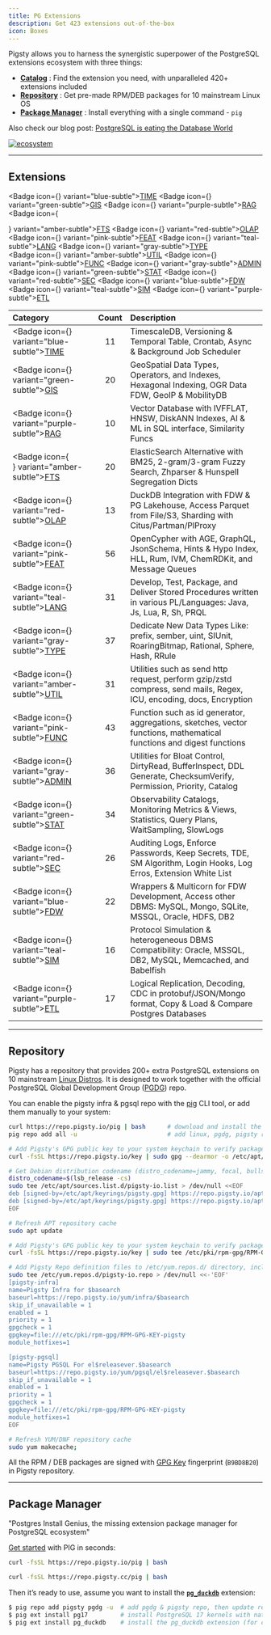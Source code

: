 ```yaml
---
title: PG Extensions
description: Get 423 extensions out-of-the-box
icon: Boxes
---
```


Pigsty allows you to harness the synergistic superpower of the PostgreSQL extensions ecosystem with three things:

- [**Catalog**](https://ext.pgsty.com/list) : Find the extension you need, with unparalleled 420+ extensions included
- [**Repository**](https://ext.pgsty.com/repo) : Get pre-made RPM/DEB packages for 10 mainstream Linux OS
- [**Package Manager**](https://pig.pgsty.com) : Install everything with a single command - `pig`

Also check our blog post: [PostgreSQL is eating the Database World](https://medium.com/@fengruohang/postgres-is-eating-the-database-world-157c204dcfc4)

[![ecosystem](/img/pigsty/ecosystem.gif)](https://medium.com/@fengruohang/postgres-is-eating-the-database-world-157c204dcfc4)

--------

## Extensions


<Badge icon={<Clock />}               variant="blue-subtle"><a   href="https://ext.pgsty.com/cate/time" className="no-underline">TIME</a></Badge>
<Badge icon={<Globe />}               variant="green-subtle"><a  href="https://ext.pgsty.com/cate/gis" className="no-underline">GIS</a></Badge>
<Badge icon={<Brain />}               variant="purple-subtle"><a href="https://ext.pgsty.com/cate/rag" className="no-underline">RAG</a></Badge>
<Badge icon={<Search />}              variant="amber-subtle"><a  href="https://ext.pgsty.com/cate/fts" className="no-underline">FTS</a></Badge>
<Badge icon={<ChartNoAxesCombined />} variant="red-subtle"><a    href="https://ext.pgsty.com/cate/olap" className="no-underline">OLAP</a></Badge>
<Badge icon={<Sparkles />}            variant="pink-subtle"><a   href="https://ext.pgsty.com/cate/feat" className="no-underline">FEAT</a></Badge>
<Badge icon={<BookA />}               variant="teal-subtle"><a   href="https://ext.pgsty.com/cate/lang" className="no-underline">LANG</a></Badge>
<Badge icon={<Boxes />}               variant="gray-subtle"><a   href="https://ext.pgsty.com/cate/type" className="no-underline">TYPE</a></Badge><br />
<Badge icon={<Wrench />}              variant="amber-subtle"><a  href="https://ext.pgsty.com/cate/util" className="no-underline">UTIL</a></Badge>
<Badge icon={<Variable />}            variant="pink-subtle"><a   href="https://ext.pgsty.com/cate/func" className="no-underline">FUNC</a></Badge>
<Badge icon={<Landmark />}            variant="gray-subtle"><a   href="https://ext.pgsty.com/cate/admin" className="no-underline">ADMIN</a></Badge>
<Badge icon={<Activity />}            variant="green-subtle"><a  href="https://ext.pgsty.com/cate/stat" className="no-underline">STAT</a></Badge>
<Badge icon={<Shield />}              variant="red-subtle"><a    href="https://ext.pgsty.com/cate/sec" className="no-underline">SEC</a></Badge>
<Badge icon={<FileInput />}           variant="blue-subtle"><a   href="https://ext.pgsty.com/cate/fdw" className="no-underline">FDW</a></Badge>
<Badge icon={<Shell />}               variant="teal-subtle"><a   href="https://ext.pgsty.com/cate/sim" className="no-underline">SIM</a></Badge>
<Badge icon={<Truck />}               variant="purple-subtle"><a href="https://ext.pgsty.com/cate/etl" className="no-underline">ETL</a></Badge>

| Category | Count | Description |
|:---------|:-----:|:------------|
| <Badge icon={<Clock />} variant="blue-subtle"><a href="https://ext.pgsty.com/cate/time" className="no-underline">TIME</a></Badge> | 11 | TimescaleDB, Versioning & Temporal Table, Crontab, Async & Background Job Scheduler |
| <Badge icon={<Globe />} variant="green-subtle"><a href="https://ext.pgsty.com/cate/gis" className="no-underline">GIS</a></Badge> | 20 | GeoSpatial Data Types, Operators, and Indexes, Hexagonal Indexing, OGR Data FDW, GeoIP & MobilityDB |
| <Badge icon={<Brain />} variant="purple-subtle"><a href="https://ext.pgsty.com/cate/rag" className="no-underline">RAG</a></Badge> | 10 | Vector Database with IVFFLAT, HNSW, DiskANN Indexes, AI & ML in SQL interface, Similarity Funcs |
| <Badge icon={<Search />} variant="amber-subtle"><a href="https://ext.pgsty.com/cate/fts" className="no-underline">FTS</a></Badge> | 20 | ElasticSearch Alternative with BM25, 2-gram/3-gram Fuzzy Search, Zhparser & Hunspell Segregation Dicts |
| <Badge icon={<ChartNoAxesCombined />} variant="red-subtle"><a href="https://ext.pgsty.com/cate/olap" className="no-underline">OLAP</a></Badge> | 13 | DuckDB Integration with FDW & PG Lakehouse, Access Parquet from File/S3, Sharding with Citus/Partman/PlProxy |
| <Badge icon={<Sparkles />} variant="pink-subtle"><a href="https://ext.pgsty.com/cate/feat" className="no-underline">FEAT</a></Badge> | 56 | OpenCypher with AGE, GraphQL, JsonSchema, Hints & Hypo Index, HLL, Rum, IVM, ChemRDKit, and Message Queues |
| <Badge icon={<BookA />} variant="teal-subtle"><a href="https://ext.pgsty.com/cate/lang" className="no-underline">LANG</a></Badge> | 31 | Develop, Test, Package, and Deliver Stored Procedures written in various PL/Languages: Java, Js, Lua, R, Sh, PRQL |
| <Badge icon={<Boxes />} variant="gray-subtle"><a href="https://ext.pgsty.com/cate/type" className="no-underline">TYPE</a></Badge> | 37 | Dedicate New Data Types Like: prefix, sember, uint, SIUnit, RoaringBitmap, Rational, Sphere, Hash, RRule |
| <Badge icon={<Wrench />} variant="amber-subtle"><a href="https://ext.pgsty.com/cate/util" className="no-underline">UTIL</a></Badge> | 31 | Utilities such as send http request, perform gzip/zstd compress, send mails, Regex, ICU, encoding, docs, Encryption |
| <Badge icon={<Variable />} variant="pink-subtle"><a href="https://ext.pgsty.com/cate/func" className="no-underline">FUNC</a></Badge> | 43 | Function such as id generator, aggregations, sketches, vector functions, mathematical functions and digest functions |
| <Badge icon={<Landmark />} variant="gray-subtle"><a href="https://ext.pgsty.com/cate/admin" className="no-underline">ADMIN</a></Badge> | 36 | Utilities for Bloat Control, DirtyRead, BufferInspect, DDL Generate, ChecksumVerify, Permission, Priority, Catalog |
| <Badge icon={<Activity />} variant="green-subtle"><a href="https://ext.pgsty.com/cate/stat" className="no-underline">STAT</a></Badge> | 34 | Observability Catalogs, Monitoring Metrics & Views, Statistics, Query Plans, WaitSampling, SlowLogs |
| <Badge icon={<Shield />} variant="red-subtle"><a href="https://ext.pgsty.com/cate/sec" className="no-underline">SEC</a></Badge> | 26 | Auditing Logs, Enforce Passwords, Keep Secrets, TDE, SM Algorithm, Login Hooks, Log Erros, Extension White List |
| <Badge icon={<FileInput />} variant="blue-subtle"><a href="https://ext.pgsty.com/cate/fdw" className="no-underline">FDW</a></Badge> | 22 | Wrappers & Multicorn for FDW Development, Access other DBMS: MySQL, Mongo, SQLite, MSSQL, Oracle, HDFS, DB2 |
| <Badge icon={<Shell />} variant="teal-subtle"><a href="https://ext.pgsty.com/cate/sim" className="no-underline">SIM</a></Badge> | 16 | Protocol Simulation & heterogeneous DBMS Compatibility: Oracle, MSSQL, DB2, MySQL, Memcached, and Babelfish |
| <Badge icon={<Truck />} variant="purple-subtle"><a href="https://ext.pgsty.com/cate/etl" className="no-underline">ETL</a></Badge> | 17 | Logical Replication, Decoding, CDC in protobuf/JSON/Mongo format, Copy & Load & Compare Postgres Databases |


--------

## Repository

Pigsty has a repository that provides 200+ extra PostgreSQL extensions on 10 mainstream [Linux Distros](/prepare/linux/).
It is designed to work together with the official PostgreSQL Global Development Group ([PGDG](https://www.postgresql.org/download/linux/)) repo.

You can enable the pigsty infra & pgsql repo with the [pig](https://pig.pgsty.com) CLI tool, or add them manually to your system:

```bash tab="pig"
curl https://repo.pigsty.io/pig | bash      # download and install the pig CLI tool
pig repo add all -u                         # add linux, pgdg, pigsty repo and update cache
```
```bash tab="apt"
# Add Pigsty's GPG public key to your system keychain to verify package signatures
curl -fsSL https://repo.pigsty.io/key | sudo gpg --dearmor -o /etc/apt/keyrings/pigsty.gpg

# Get Debian distribution codename (distro_codename=jammy, focal, bullseye, bookworm), and write the corresponding upstream repository address to the APT List file
distro_codename=$(lsb_release -cs)
sudo tee /etc/apt/sources.list.d/pigsty-io.list > /dev/null <<EOF
deb [signed-by=/etc/apt/keyrings/pigsty.gpg] https://repo.pigsty.io/apt/infra generic main
deb [signed-by=/etc/apt/keyrings/pigsty.gpg] https://repo.pigsty.io/apt/pgsql/${distro_codename} ${distro_codename} main
EOF

# Refresh APT repository cache
sudo apt update
```
```bash tab="yum"
# Add Pigsty's GPG public key to your system keychain to verify package signatures
curl -fsSL https://repo.pigsty.io/key | sudo tee /etc/pki/rpm-gpg/RPM-GPG-KEY-pigsty >/dev/null

# Add Pigsty Repo definition files to /etc/yum.repos.d/ directory, including two repositories
sudo tee /etc/yum.repos.d/pigsty-io.repo > /dev/null <<-'EOF'
[pigsty-infra]
name=Pigsty Infra for $basearch
baseurl=https://repo.pigsty.io/yum/infra/$basearch
skip_if_unavailable = 1
enabled = 1
priority = 1
gpgcheck = 1
gpgkey=file:///etc/pki/rpm-gpg/RPM-GPG-KEY-pigsty
module_hotfixes=1

[pigsty-pgsql]
name=Pigsty PGSQL For el$releasever.$basearch
baseurl=https://repo.pigsty.io/yum/pgsql/el$releasever.$basearch
skip_if_unavailable = 1
enabled = 1
priority = 1
gpgcheck = 1
gpgkey=file:///etc/pki/rpm-gpg/RPM-GPG-KEY-pigsty
module_hotfixes=1
EOF

# Refresh YUM/DNF repository cache
sudo yum makecache;
```

All the RPM / DEB packages are signed with [GPG Key](https://ext.pgsty.com/repo/gpg) fingerprint (`B9BD8B20`) in Pigsty repository.


--------

## Package Manager

"Postgres Install Genius, the missing extension package manager for PostgreSQL ecosystem"

[Get started](https://pig.pgsty.com/start) with PIG in seconds:

```bash tab="default"
curl -fsSL https://repo.pigsty.io/pig | bash
```
```bash tab="mirror"
curl -fsSL https://repo.pigsty.cc/pig | bash
```

Then it’s ready to use, assume you want to install the [**`pg_duckdb`**](https://ext.pgsty.com/e/pg_duckdb/) extension:

```bash
$ pig repo add pigsty pgdg -u  # add pgdg & pigsty repo, then update repo cache
$ pig ext install pg17         # install PostgreSQL 17 kernels with native PGDG packages
$ pig ext install pg_duckdb    # install the pg_duckdb extension (for current pg17)
```


